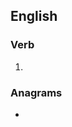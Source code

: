 ==English==

===Verb===
{{head|en|verb form}}

# {{present participle of|en|chicken|nocat=1}}

===Anagrams===
* {{anagrams|en|a=cceghiiknn|checking in}}